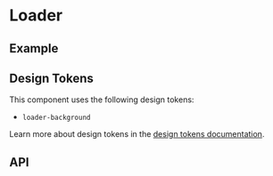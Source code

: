 
<Meta title="Docs/Components/Elements/Loader" />

# Loader

## Example
<Canvas sourceState="shown" of={DotsLoaderStories.Simple} />

## Design Tokens
This component uses the following design tokens:

- `loader-background`

Learn more about design tokens in the [design tokens documentation](?path=/story/docs-design-tokens-getting-started--page).

## API
<ArgsTable of={DotsLoader} />
